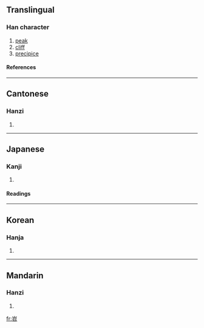 ==Translingual==
===Han character===
{{Han char|rn=46|rad=山|as=05|sn=8|four=2260<sub>2</sub>|canj=山尸竹口 (USHR)}}
# [[peak]]
# [[cliff]]
# [[precipice]]
====References====
{{Han ref|kx=0309.160|dkj=07981|dj=0609.100|hdz=10769.050|uh=5CA7|ud=23719|bh=CC67|bd=52327}}
----
==Cantonese==
===Hanzi===
{{yue-hanzi|jyut=|y=tiu4}}
# {{defn|Cantonese}}
----
==Japanese==
===Kanji===
{{ja-kanji|grade=|rs=山05}}
# {{defn|Japanese}} 
====Readings====
{{ja-readings|on=[[てう]] (teu), [[でう]] (deu)|kun=}}
----
==Korean==
===Hanja===
{{ko-hanja|hangeul=초|rv=cho|mr=ch'o}}
# {{defn|Korean}}
----
==Mandarin==
===Hanzi===
{{cmn-hanzi|pin=[[tiáo]] ([[tiao2]])|wg=t'iao<sup>2</sup>}}
# {{defn|Mandarin}}

[[fr:岧]]